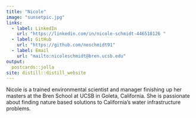 ```yaml
---
title: "Nicole"
image: "sunsetpic.jpg"
links:
  - label: LinkedIn
    url: "https://linkedin.com/in/nicole-schmidt-446518126 "
  - label: GitHub
    url: "https://github.com/neschmidt91"
  - label: Email
    url: "mailto:nicoleschmidt@bren.ucsb.edu"
output:
  postcards::jolla
site: distill::distill_website
---
```

 
Nicole is a trained environmental scientist and manager finishing up her masters at the Bren School at UCSB in Goleta, California. She is passionate about finding nature based solutions to California's water infrastructure problems.
